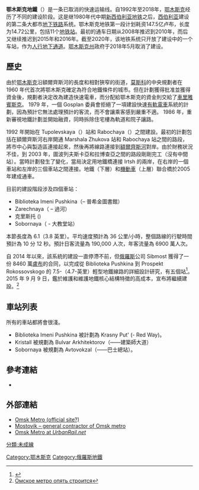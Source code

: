 {{Infobox public transit|box_width=|name=鄂木斯克地鐵|native_name={{lang|ru|О́мский метрополите́н}}<br/>''Omsky metropoliten''|image=Omsk metro.svg|image2=Вход на станцию метро "Библиотека им. Пушкина".jpg|owner=|locale=[[鄂木斯克|鄂木斯克]]，[[俄羅斯|俄羅斯]]|lines=1|line_number=|stations=2|annual_ridership=|chief_executive=|headquarters=<!-- should be a street address -->|website=|began_operation=|operation_will_start=取消|operator=|marks=|character=|vehicles=|train_length=|system_length={{convert|7.5|km|mi|abbr=on}}|track_gauge={{Track gauge|1524mm|lk=on}}|average_speed={{convert|36|km/h|mph|abbr=on}}|top_speed=<!-- {{convert|80|km/h|mph|abbr=on}} -->|map=|map_state=|imagesize=100px|alt=|caption=|imagesize2=|caption2=Entrance to the Biblioteka Imeni Pushkina station|area served=|transit_type=[[Rapid_Transit|Rapid Transit]]/[[Light_metro|Light metro]]|start=|end=|ridership=|el=}}
'''鄂木斯克地鐵'''（{{lang-rus|О́мский метрополите́н|Omsky metropoliten}}）是一条已取消的快速运输线。自1992年至2018年，[[鄂木斯克|鄂木斯克]]经历了不同的建设阶段。这是继1980年代中期[[新西伯利亚地铁|新西伯利亚地铁]]之后，[[西伯利亚|西伯利亚]]建设的第二条大都市[[地鐵|地下铁路]]系统。鄂木斯克地铁第一段计划耗资147.5亿卢布，长度为14.72公里，包括11个[[捷運車站|地铁站]]。最初的通车日期从2008年推迟到2010年，而后又继续推迟到2015年和2016年。截至2020年，该地铁系统只开放了建设中的一个车站，作为[[行人隧道|人行地下通道]]。[[鄂木斯克州|鄂木斯克州]]政府于2018年5月取消了建设。

== 歷史 ==
由於[[鄂木斯克|鄂木斯克]]沿額爾齊斯河的長度和相對狹窄的街道，[[莫斯科|莫斯科]]的中央規劃者在 1960 年代首次將鄂木斯克確定為符合地鐵條件的城市。但在計劃獲得批准並獲得資金後，規劃者決定改為建造快速電車，而分配給鄂木斯克的資金則交給了[[車里雅賓斯克|車里雅賓斯克]]。 1979 年，一個 Gosplan 委員會拒絕了一項建設快速[[有軌電車|有軌電車]]系統的計劃，因為預計它無法處理預計的客流，而不會讓乘客感到嚴重不適。 1986 年，重新審視地鐵計劃並開始融資，同時拆除住宅樓為軌道和院子讓路。

1992 年開始在 Tupolevskaya（{{lang-ru|Туполевская}}）站和 Rabochaya（{{lang-ru|Рабочая ~ Workers' Station}}）之間建設。最初的計劃包括在額爾齊斯河右岸開通 Marshala Zhukova 站和 Rabochaya 站之間的路段，將市中心與製造區連接起來，然後再將線路連接到[[额尔齐斯河|額爾齊斯河]]對岸。由於財務狀況不佳，到 2003 年，圖波列夫斯卡亞和拉博查亞之間的路段剛剛完工（沒有中間站）。當時計劃發生了變化，當局決定用地鐵橋連接 Irtsh 的兩岸，在右岸的一個車站和左岸的三個車站之間連接。地鐵（下層）和[[機動車輛|機動車]]（上層）聯合橋於2005年建成通車。

目前的建設階段涉及四個車站：

* Biblioteka Imeni Pushkina（{{lang|ru|Библиотека имени Пушкина}}– 普希金圖書館）
* Zarechnaya（{{lang|ru|Заречная}} – 過河）
* 克里斯托 ({{lang|ru|Кристалл}})
* Sobornaya（{{lang|ru|Соборная}} - 大教堂站）

本節長度為 6.1（3.8 英里）。平均速度預計為 36 公里/小時，整個路線的行駛時間預計為 10 分 12 秒。預計日客流量為 190,000 人次，年客流量為 6900 萬人次。

自 2014 年以來，該系統的建設一直停滯不前，但[[俄罗斯|俄羅斯]]公司 Sibmost 獲得了一份 8460 萬[[卢布|盧布]]的合同，以完成從 Biblioteka Pushkina 到 Prospekt Rokossovskogo 的 7.5-（4.7-英里）輕型地鐵線路的詳細設計研究，有五個站<ref name="IRJ-Omsk-9jul2014">{{cite journal |last=Barrow |first=Keith |date=9 July 2014 |title=Omsk metro design contract awarded |url=http://www.railjournal.com/index.php/metros/omsk-metro-design-contract-awarded.html |journal=[[International_Railway_Journal|International Railway Journal]] |accessdate=2015-01-11}}</ref>。 2015 年 9 月 9 日，鑑於維護和維護地鐵核心結構特徵的高成本，宣布將繼續建設。<ref>[http://newsomsk.ru/oreol/news/31878-omskoe_metro_opyat_stroitsya/ Омское метро опять строится]</ref>

== 車站列表 ==
所有的車站都將會很淺。{{explain|date=September 2017}}

* Biblioteka Imeni Pushkina 被計劃為 Krasny Put' ({{lang|ru|Красный Путь}}- Red Way)。
* Kristall 被規劃為 Bulvar Arkhitektorov（{{lang|ru|Бульвар Архитекторов}}——建築師大道）
* Sobornaya 被規劃為 Avtovokzal（{{lang|ru|Автовокзал}}——巴士總站）。

== 參考連結 ==
{{Reflist}}

* {{cite news|url=http://www.interfax-russia.ru/Siberia/news.asp?id=477290|script-title=ru:Омское метро будет совмещено с трамваем — губернатор|newspaper=ИНТЕРФАКС-СИБИРЬ [Interfax-Siberia]|language=Russian|trans-title=Omsk Metro will be combined with the tram – the governor|date=28 February 2014|accessdate=2014-07-22}}

== 外部連結 ==
{{Commons category|Metro in Omsk}}

* [https://web.archive.org/web/20141218034900/http://omsk-metro.ru/ Omsk Metro (official site?)]
* [https://web.archive.org/web/20140715002234/http://www.mostovik.ru/ Mostovik – general contractor of Omsk metro] {{in lang|ru}}
* [https://web.archive.org/web/20090829060421/http://www.urbanrail.net/as/omsk/omsk.htm Omsk Metro at ''UrbanRail.net'']<!--* [http://www.admomsk.ru/web/guest/services/transport Omsk Transport – official site] {{in lang|ru}}-->

{{前蘇聯地區的地鐵系統}}
[[Category:鄂木斯克|Category:鄂木斯克]]
[[Category:俄羅斯地鐵|Category:俄羅斯地鐵]]
[[分類:未成線|分類:未成線]]